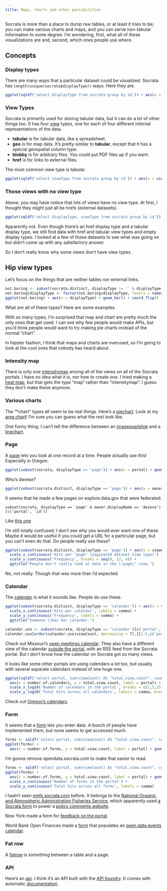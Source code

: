 ```yaml
---
title: Maps, charts and other possibilities
---
```



Socrata is more than a place to dump raw tables, or at least
it tries to be; you can make various charts and maps, and you
can serve non-tabular information to some degree. I'm wondering,
first, what all of these visualizations are and, second, which
ones people use where.

## Concepts

### Display types
There are many ways that a particular dataset could be visualized.
Socrata has `length(unique(socrata$displayType))` ways.
Here they are.

```r
ggplot(sqldf('select displayType from socrata group by id')) + aes(x = displayType) + geom_bar() + coord_flip()
```

### View Types
Socrata is primarily used for storing tabular data,
but it can do a lot of other things too. It has four
[view](/!/socrata-genealogies#term-view)
types, one for each of four different internal
representations of the data.

* **tabular** is for tabular data, like a spreadsheet.
* **geo** is for map data. It's pretty similar to **tabular**,
    except that it has a special geospatial column type.
* **blobby** is for arbitrary files. You could put PDF files
    up if you want.
* **href** is for links to external files.

The most common view type is tabular.

```r
ggplot(sqldf('select viewType from socrata group by id')) + aes(x = viewType) + geom_bar() + coord_flip()
```

### Those views with no view type
Above, you may have notice that lots of views have no view type.
At first, I thought they might just all be hrefs (external datasets).

```r
ggplot(sqldf('select displayType, viewType from socrata group by id')) + aes(x = displayType, group = viewType, fill = viewType) + geom_bar() + coord_flip()                                                                                
```

Apparently not. Even though there's an href display type and a tabular
display type, we still find data with href and tabular view types and
empty display types. I looked at a few of these datasets to see what
was going on but didn't come up with any satisfactory answer.

So I don't really know why some views don't have view types.

## Hip view types
Let's focus on the things that are neither tables nor external links.

```r
not.boring <- subset(socrata.distinct, displayType != '' & displayType != 'table' & displayType != 'href' & displayType != 'blob')
not.boring$displayType <- factor(not.boring$displayType, levels = names(sort(table(not.boring$displayType), decreasing = T)))
ggplot(not.boring) + aes(x = displayType) + geom_bar() + coord_flip()
```

What are all of these types? Here are some examples.

With so many types, I'm surprised that map and chart are pretty much the only ones that get used.
I can see why few people would make APIs, but you'd think people would want to try making pie charts
instead of the normal "chart".

In hipster fashion, I think that maps and charts are overused, so
I'm going to look at the cool ones that nobody has heard about.

### Intensity map
There is only one [intensitymap](https://opendata.socrata.com/dataset/Statewise-Prison-Population/dud8-q2qd?)
among all of the views on all of the Socrata portals. I have no idea what it is, nor how to create one.
I tried making a [heat map](https://opendata.socrata.com/Government/Tom-made-a-heat-map/h4cx-3gq9), but that
gets the type "map" rather than "intensitymap". I guess they don't make these anymore.

### Various charts
The "*chart" types all seem to be real things.
Here's a [piechart](https://opendata.socrata.com/dataset/By-County-Chart/66gq-2hse?).
Look at my [area chart](https://opendata.socrata.com/dataset/Tom-makes-an-area-chart-/45sn-pggi)!
I'm sure you can guess what the rest look like.

One funny thing: I can't tell the difference between an
[imagesparkline](https://opendata.socrata.com/Business/growth-chart-2/kefb-jf8u?)
and a [linechart](https://opendata.socrata.com/dataset/Num-employees-by-sector-trend-chart/zwsx-hn97?).

### Page
A [page](https://explore.data.gov/dataset/OlaSW_WH/4yyz-msx7?)
lets you look at one record at a time. People actually use this!
Especially in Oregon.

```r
ggplot(subset(socrata, displayType == 'page')) + aes(x = portal) + geom_bar() + coord_flip()
```

Who's dwiese?

```r
ggplot(subset(socrata.distinct, displayType == 'page')) + aes(x = owner_displayName) + geom_bar() + coord_flip()
```

It seems that he made a few pages on explore.data.gov that were federated.

    subset(socrata, displayType == 'page' & owner.displayName == 'dwiese')[c('portal', 'id')]

Like [this one](https://explore.data.gov/dataset/OlaSW_WH/4yyz-msx7?)

I'm still totally confused; I don't see why you would ever want one of these.
Maybe it would be useful if you could get a URL for a particular page, but you
can't even do that. Do people really use these?

```r
ggplot(subset(socrata.distinct, displayType == 'page')) + aes(x = viewCount) + geom_histogram() +
  scale_x_continuous('Hits per "page" (paginated dataset view type)') +
  scale_y_continuous('Frequency', breaks = seq(0, 12, 4)) +
  ggtitle("People don't really look at data in the \"page\" view.")
```

No, not really. Though that was more than I'd expected.

### Calendar
The [calendar](https://data.oregon.gov/dataset/Public-Meetings-3-Month-View-/4775-yg3b?)
is what it sounds like. People do use these.

```r
ggplot(subset(socrata.distinct, displayType == 'calendar')) + aes(x = viewCount) + geom_histogram() +
  scale_x_continuous('Hits per calendar', labels = comma) +
  scale_y_continuous('Frequency', labels = comma) +
  ggtitle("Someone likes her calendar.")
```

```r
calendar.use <- subset(socrata, displayType == 'calendar')[c('portal', 'id', 'viewCount')]
calendar.use[order(calendar.use$viewCount, decreasing = T),][1:5,c('portal', 'id', 'viewCount')]
```

Check out Missouri's [open meetings calendar](https://data.mo.gov/Government-Administration/Open-Meetings-Calendar/mahp-izvx?).
They also have a different view of the calendar [outside the portal](http://www.mo.gov/meetings/),
with an RSS feed from the Socrata portal. But I don't know how the calendar on Socrata got so many views.

It looks like some other portals are using calendars a lot too,
but usually with several separate calendars instead of one huge one.

```r
ggplot(sqldf('select portal, sum(viewCount) AS "total.view.count", count(*) AS "number.of.calendars" FROM "calendar.use" GROUP BY portal;')) +
  aes(x = number.of.calendars, y = total.view.count, label = portal) + geom_text() +
  scale_x_log10('Number of calendars in the portal', breaks = c(1,5,25)) +
  scale_y_log10('Total hits across all calendars', labels = comma, breaks = 10^(2:6))
```

Check out [Oregon's calendars](https://data.oregon.gov/browse?limitTo=calendars).

### Form
It seems that a [form](https://data.wa.gov/Economics/Broadband-Project-Data-Entry/38rz-krmg?)
lets you enter data. A bunch of people have implemented them, but none seems to get accessed much.

```r
forms <- sqldf('select portal, sum(viewCount) AS "total.view.count", count(*) AS "number.of.forms" FROM socrata where displayType = "form" group by portal')
ggplot(forms) +
  aes(x = number.of.forms, y = total.view.count, label = portal) + geom_text() +
```
I'm gonna remove opendata.socrata.com to make that easier to read.

```r
forms <- sqldf('select portal, sum(viewCount) AS "total.view.count", count(*) AS "number.of.forms" FROM socrata where displayType = "form" and portal != "opendata.socrata.com" group by portal')
ggplot(forms) +
  aes(x = number.of.forms, y = total.view.count, label = portal) + geom_text() +
  scale_x_continuous('Number of forms in the portal') +
  scale_y_continuous('Total hits across all forms', labels = comma)
```

I hadn't seen [nmfs.socrata.com](https://nmfs.socrata.com) before.
It belongs to the [National Oceanic and Atmospheric Administration Fisheries Service](http://www.nmfs.noaa.gov),
which apparently used [a Socrata form](https://nmfs.socrata.com/Government/2011-Aquaculture-Public-Comments-Form/u5id-8nqp) to power a
[policy comments website](http://www.nmfs.noaa.gov/aquaculture/policy2/).

New York made a form for [feedback on the portal](https://data.ny.gov/dataset/Give-Feedback/fq3e-q75i?).

World Bank Open Finances made a
[form](https://finances.worldbank.org/dataset/Global-Open-Data-Calendar-Entry-Form/qdbh-rfd3?)
that populates an
[open data events calendar](https://finances.worldbank.org/dataset/Global-Open-Data-Calendar/g4sx-dwxc).

### Fat row
A [fatrow](https://electionsdata.kingcounty.gov/dataset/Attorney-General-table-General-Election-2012/2y5z-ffa8?)
is something between a table and a page.

### API
Here's an [api](https://data.energystar.gov/Government/ENERGY-STAR-Certified-Geothermal-Heatpumps/2f83-p388?).
I think it's an API built with the [API foundry](http://www.socrata.com/api-foundry/).
It comes with automatic [documentation](https://data.energystar.gov/developers/docs/energy-star-certified-geothermal-heatpumps).

